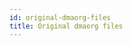 ```yaml
---
id: original-dmaorg-files
title: Original dmaorg files
---
```


<div hidden>The original 5 DMAORG files. Clancy's first typed journal, the FPE badge, the vulture image, the picture of 'Clancy', and the torn map of Dema.<div>
The dmaorg site started off with five images. Each of the images has a unique file name but is each titled by date in <YYY MM(MOON) DD> format on the site. The YYY is the last three digits. 

:::info
View the page on [dmaorg archive](https://www.dmaorg.site/original/found/15398642_14/clancy.html)
:::

## 988 06MOON 18 - Josh’s birthday

[![Alt text: Scan of typed journal page that is torn/cut on the right side. Handwritten signature at the bottom reads "Clancy". Different handwriting on torn edge reads "West wall blocked. East is Up."](./assets/cla_ncy-988-06MOON_18_-1.jpg)](./assets/cla_ncy-988-06MOON_18_-1.jpg)


**File name**: cla_ncy-988-06MOON_18_-1.jpg

**Additional Info:**
- This date (June 18 1988) is Josh’s birthday

- The handwriting on the right side of the page spells “WEST WALL BLOCKED / EAST IS UP.” It’s different handwriting than the one in Clancy’s signature, and it’s suspected to be Josh’s handwriting.

- The metadata of the file shows a hidden date: cla_ncy-009-06MOON_14_-1 (June 14th, 2009). This is suspected to be the founding of the band and seems to be around the time when they purchased the ‘band house.’


&nbsp;&nbsp;&nbsp;&nbsp;&nbsp;&nbsp;&nbsp;&nbsp;[![Alt text: Gif showing how the metadata of the journal image can be found.](./assets/metadata.gif)](./assets/metadata.gif)

- Trivia: Older videos from the band (such as “Goner” and “Truce”) were filmed in a street called “Clancy Way” in Columbus, Ohio.

- Note: In the last paragraph, there is a mistake where Clancy writes “inhabitants his region” instead of “inhabitants *of* his region” or “inhabit*ing* his region.”

**Transcription of the letter**
> ”The perplexities of the Dema horizon didn't occur to me until my ninth year. It was then that I began to contemplate the existential, and decide what type of impression I wanted my life to make. Naturally, to fuel my hope, I looked out upon the distance of the land that had cultivated me, only this time with new awareness of the obstruction that my youthful ignorance had allowed me to overlook. Was it there the whole time? How had I not seen something so obvious? I am reminded of the moment daily, as the realization directly collides with a unique hope for my own future. As a child, I looked upon Dema with wonder, today, I am wrought with frustration, as I spend each day squinting for a glimpse of the top of the looming wall that has kept us here. It was upon my ninth year that I learned that Dema wasn't my home. This village, after all of this time, was my trap. 
>
> Before I became realized, I had deep affection for Dema. There was a wonderful structure to the city that put my cares to rest. Streets and locations were dependable, and the responsibilities of the day seemed to be accomplished with minimal effort. Once a task was taught and understood, we delighted in our ability to complete our obligations timely, and felt secure in knowing tomorrow's duties would be accomplished with the same efficiency. We all worked to represent our bishop with honor, and knew that each inhabitant of our region had a like-minded dedication to consistency.
>
> Keons embodied the spirit of this dedication. Of Dema's nine bishops, Keons  was revered as unwavering and forthright, possessing the ability to achieve focus that was rare for most in our region. We all admired him, and felt honored to be inhabitants his region. While we had heard legend of the ruthlessness of other bishops, Keons possessed a stoic demeanor unlike anyone I had ever met, and we were all proud to serve.”

## 988 12MOON 01 - Tyler’s birthday
[![Alt text: Low quality black and white scan of a paper badge. Image at top of badge is cut off, but is the band's former F P E logo. Badge reads: Identified as Failed Perimeter Escape by DEMA Council. Violation of section 1 5 3 9 8 6 4 2 14 of Vialist code of conduct.](./assets/ba_dge.jpg)](./assets/ba_dge.jpg)

**File name:** ba_dge.jpg

**Additional Info:**  
- The date (December 1 1988) is Tyler’s birthday

- The upper border of the picture shows a stamp with the letters “FPE” cropped in half. It references the lyric “the Few, the Proud, the Emotional” from the Blurryface song “Fairly Local” - now turned into an acronym for “Failed Perimeter Escape.”

## 009 12MOON 29 - Self titled release date
[![Alt text: Halftone image of vultures sitting on stone wall.](./assets/unnamed-(1).jpg)](./assets/unnamed-(1).jpg)

**File name:** unnamed (1).jpg

**Additional Info:**


- The date (December 29 2009) is the release date of the self titled album (Twenty One Pilots)

- The picture has the following caption:  d_e_ath__eat_E_rz

- The half-toned picture shows a line of vultures watching over the walls of a Parsi Tower of Silence (“dahkma”), an ancient circular raised structure used by the Zoroastrians for exposure of the dead to scavenging birds.

The original photo:

[![Alt text: Original image of vultures on wall not edited in halftone.](./assets/tower_of_silence-06.jpg)](./assets/tower_of_silence-06.jpg)

## 011 07MOON 08 - Regional at Best release date

[![Alt text: Halftone image of a child with arm raised to cover their face. Child has short dark hair, a white long sleeved shirt, dark shorts, and is wearing a small crossbody bag.](./assets/se__elf.jpg)](./assets/se__elf.jpg)

**File name:** se__elf.jpg

**Additional Info:**

- The date (July 8 2011) is the Regional at Best release date
- This picture is a half-toned, cropped version of a photo featuring Andre Weil (right, taken 31 December 1955) and a child covering the face, whose identity is yet unknown. Andre Weil was a famous mathematician who introduced the use of “∅” to denote the empty set (used on the TØP official logo). He was also a member of a group of mathematicians known as the Bourbaki group that collectively wrote under the pseudonym Nicolas Bourbaki.

&nbsp;&nbsp;&nbsp;&nbsp;&nbsp;&nbsp;&nbsp;&nbsp;[![Alt text: Uncropped black and white image of child not edited in halftone. Child shown standing next to adult man with short dark hear wearing dark long sleeved shirt, dark pants, black boots, and glasses. Man has jacket hanging from one arm and both hands on hips. Both are standing on a dirt road and trees can be seen in background.](./assets/AndreWeil.png)](./assets/AndreWeil.png)

## 013 01MOON 08 - Vessel release date 
[![Alt text: Dark grey map with top left corner torn off. In center of map is a circular area with lines of small concentric rectangles inside labeled necropolis. Inside that is a dark circle labeled Limit and Glorious Vista. Inside that are 9 districts arranged in a circle, each labeled with a name that corresponds to a dot in the center. At very center of map are 9 dots arranged in a square. Each dot has a name written above it.](./assets/_ti_su_p.png)](./assets/_ti_su_p.png)

**File name:** _ti_su_p.png

**Additional Info:**

- The date (January 8 2013) is the Vessel release date
- The picture has the following caption: sev_ering__tiez

- The map shows a simplified, birds’ eye view of the ‘Sacred Municipality of DEMA,’ strongly resembling the structure of a Tower of Silence.
- The missing corner of the map contained a compass hidden through transparency that could only be revealed by recoloring the blank space of the the original image that was posted. The map displayed on the site now does not have this corner anymore.

[![Alt text: Corner of map that was torn off. Shows a directional compass and reads DEMA. Sacred Municipality of Dema. United Vialists.](./assets/mapcorner.png)](./assets/mapcorner.png)

- Nine circles, along with nine names, are visible in the center of the map--one for each song on the Blurryface album cover and each respective Bishop.

The text under the map and its caption says:
> gEt out. the compAss lies. they don't control you. get out. the compaSs lies. They don't control you. get out. the compass lIeS. they don't control yoU.get out. the comPass lies. they don't control you.

The text once again hints that EAST IS UP with capital letters. When the map is turned so that east is up, the nine circles and their names then correspond with the nine circles on the Blurryface album cover, each representing one song. Moreover, the name written beside each circle corresponds with lyrics from the respective song.

<div id="bishopnames">
<strong class="lyric"> ANDRE = <mark class="highlight-accent">And re</mark>peat yesterday's dance </strong><br></br>
<p class="songtitle"> Fairly Local </p><br></br>
<strong class="lyric"> LISDEN = All I fee<mark class="highlight-accent">l is den</mark>ial </strong><br></br>
<p class="songtitle"> Polarize </p><br></br>
<strong class="lyric"> KEONS = Cho<mark class="highlight-accent">ke on s</mark>moke </strong><br></br>
<p class="songtitle"> Heavydirtysoul </p><br></br>
<strong class="lyric"> REISDRO = Temperatu<mark class="highlight-accent">re is dro</mark>pping </strong><br></br>
<p class="songtitle"> Doubt </p><br></br>
<strong class="lyric"> SACARVER = She'<mark class="highlight-accent">s a carver</mark></strong><br></br>
<p class="songtitle"> Tear in my Heart </p><br></br>
<strong class="lyric"> NILLS = Beaten dow<mark class="highlight-accent">n I'll s</mark>lip away </strong><br></br>
<p class="songtitle"> Goner </p><br></br>
<strong class="lyric"> VETOMO = Will they be ali<mark class="highlight-accent">ve tomo</mark>rrow </strong><br></br>
<p class="songtitle"> Lane Boy </p><br></br>
<strong class="lyric"> LISTO = <mark class="highlight-accent">List o</mark>f people </strong><br></br>
<p class="songtitle"> Ride </p><br></br>
</div>

:::note
The only name that never matched any lyrics was Nico, which should have corresponded to the song “Stressed Out.” Originally, it was thought to be “Nigo,” but even then, it still would not have fit the lyrics, as they are “when I get older,” not “got older.”
:::

In the Dema universe, each name on the map corresponds to a Bishop, and each Bishop has a district in Dema.
[![Alt text: Image comparing the Blurryface album cover to the nine dots on the map. Blurryface album cover on the left, map on the right, and the album cover rotated to fit the map in the center.](./assets/albumcover_bishops.png)](./assets/albumcover_bishops.png)

The violation code also corresponds to the track numbers of the songs displayed on the cover of *Blurryface.*
[![Alt text: Blurryface album cover with yellow lines going from left to right through each of the nine patterned dots. Each dot displays the name of the song it corresponds with along with it's number in the track listing of the album. In order: Heavy dirty soul, Tear in my Heart, Ride, Polarize, Doubt, Lane Boy, Fairly Local, Stressed out, Goner. Bottom of image shows all the numbers in order as the appear on the cover. 1 5 3 9 8 6 4 2 14.](./assets/blurry_violationcode.png)](./assets/blurry_violationcode.png)